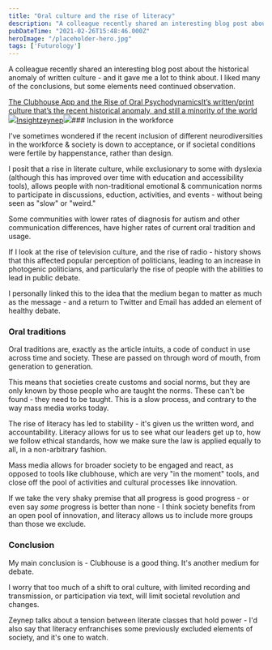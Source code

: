 ```yaml
---
title: "Oral culture and the rise of literacy"
description: "A colleague recently shared an interesting blog post about the historical anomaly of written culture - and it gave me a lot to think about. I liked many of the conclusions, but some elements need continued observation"
pubDateTime: "2021-02-26T15:48:46.000Z"
heroImage: "/placeholder-hero.jpg"
tags: ['Futurology']
---
```


A colleague recently shared an interesting blog post about the historical anomaly of written culture - and it gave me a lot to think about. I liked many of the conclusions, but some elements need continued observation.

[The Clubhouse App and the Rise of Oral PsychodynamicsIt’s written/print culture that’s the recent historical anomaly, and still a minority of the world![](https://bucketeer-e05bbc84-baa3-437e-9518-adb32be77984.s3.amazonaws.com/public/images/5b8e6eea-e41f-44ce-b6bc-3efb15007258/apple-touch-icon-1024x1024.png)Insightzeynep![](https://cdn.substack.com/image/fetch/w_1200,c_limit,f_jpg,q_auto:good,fl_progressive:steep/https%3A%2F%2Fbucketeer-e05bbc84-baa3-437e-9518-adb32be77984.s3.amazonaws.com%2Fpublic%2Fimages%2F48c346c7-e51b-4961-b7b3-47f88a8abba8_1096x1536.jpeg)](https://zeynep.substack.com/p/the-clubhouse-app-and-the-rise-of)### Inclusion in the workforce

I've sometimes wondered if the recent inclusion of different neurodiversities in the workforce & society is down to acceptance, or if societal conditions were fertile by happenstance, rather than design.

I posit that a rise in literate culture, while exclusionary to some with dyslexia (although this has improved over time with education and accessibility tools), allows people with non-traditional emotional & communication norms to participate in discussions, eduction, activities, and events - without being seen as "slow" or "weird."

Some communities with lower rates of diagnosis for autism and other communication differences, have higher rates of current oral tradition and usage.

If I look at the rise of television culture, and the rise of radio - history shows that this affected popular perception of politicians, leading to an increase in photogenic politicians, and particularly the rise of people with the abilities to lead in public debate.

I personally linked this to the idea that the medium began to matter as much as the message - and a return to Twitter and Email has added an element of healthy debate.

### Oral traditions

Oral traditions are, exactly as the article intuits, a code of conduct in use across time and society. These are passed on through word of mouth, from generation to generation.

This means that societies create customs and social norms, but they are only known by those people who are taught the norms. These can't be found - they need to be taught. This is a slow process, and contrary to the way mass media works today.

The rise of literacy has led to stability - it's given us the written word, and accountability. Literacy allows for us to see what our leaders get up to, how we follow ethical standards, how we make sure the law is applied equally to all, in a non-arbitrary fashion.

Mass media allows for broader society to be engaged and react, as opposed to tools like clubhouse, which are very "in the moment" tools, and close off the pool of activities and cultural processes like innovation.

If we take the very shaky premise that all progress is good progress - or even say *some* progress is better than none - I think society benefits from an open pool of innovation, and literacy allows us to include more groups than those we exclude.

### Conclusion

My main conclusion is - Clubhouse is a good thing. It's another medium for debate.

I worry that too much of a shift to oral culture, with limited recording and transmission, or participation via text, will limit societal revolution and changes.

Zeynep talks about a tension between literate classes that hold power - I'd also say that literacy enfranchises some previously excluded elements of society, and it's one to watch.

